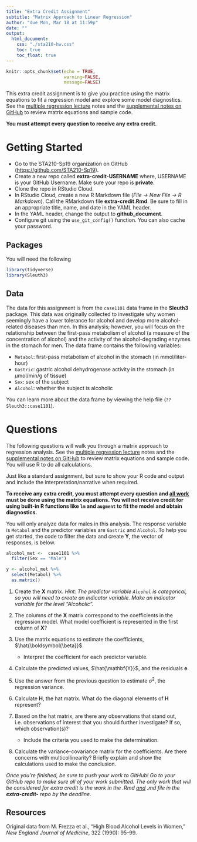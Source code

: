 ```yaml
---
title: "Extra Credit Assignment"
subtitle: "Matrix Approach to Linear Regression"
author: "due Mon, Mar 18 at 11:59p"
date: ""
output: 
  html_document:
    css: "./sta210-hw.css"
    toc: true
    toc_float: true
---
```


```r
knitr::opts_chunk$set(echo = TRUE,
                      warning=FALSE,
                      message=FALSE)
```

This extra credit assignment is to give you practice using the matrix equations to fit a regression model and explore some model diagnostics. See the [multiple regression lecture](https://www2.stat.duke.edu/courses/Spring19/sta210.001/slides/lec-slides/07-mlr-special-predictors.html#7) notes and the [supplemental notes on GitHub](https://github.com/STA210-Sp19/supplemental-notes) to review matrix equations and sample code.

**You must attempt every question to receive any extra credit.**

# Getting Started

- Go to the STA210-Sp19 organization on GitHub ([https://github.com/STA210-Sp19](https://github.com/STA210-Sp19)). 
- Create a new repo called **extra-credit-USERNAME** where, USERNAME is your GitHub Username. Make sure your repo is **private**.
- Clone the repo in RStudio Cloud. 
- In RStudio Cloud, create a new R Markdown file (*File -> New File -> R Markdown*). Call the RMarkdown file **extra-credit.Rmd**. Be sure to fill in an appropriate title, name, and date in the YAML header. 
- In the YAML header, change the output to **github_document**.
- Configure git using the `use_git_config()` function. You can also cache your password.


## Packages 

You will need the following 

```r
library(tidyverse)
library(Sleuth3)
```

## Data 

The data for this assignment is from the `case1101` data frame in the **Sleuth3** package. This data was originally collected to investigate why women seemingly have a lower tolerance for alcohol and develop more alcohol-related diseases than men. In this analysis; however, you will focus on the relationship between the first-pass metabolism of alcohol (a measure of the concentration of alcohol) and the activity of the alcohol-degrading enzymes in the stomach for men. The data frame contains the following variables: 

- `Metabol`: first-pass metabolism of alcohol in the stomach (in mmol/liter-hour)
- `Gastric`: gastric alcohol dehydrogenase activity in the stomach (in $\mu$mol/min/g of tissue)
- `Sex`: sex of the subject
- `Alcohol`: whether the subject is alcoholic

You can learn more about the data frame by viewing the help file (`??Sleuth3::case1101`).

# Questions

The following questions will walk you through a matrix approach to regression analysis. See the [multiple regression lecture](https://www2.stat.duke.edu/courses/Spring19/sta210.001/slides/lec-slides/07-mlr-special-predictors.html#7) notes and the [supplemental notes on GitHub](https://github.com/STA210-Sp19/supplemental-notes) to review matrix equations and sample code. You will use R to do all calculations. 

Just like a standard assignment, but sure to show your R code and output and include the interpretation/narrative when required. 

**To receive any extra credit, you must attempt every question and <u>all work</u> must be done using the matrix equations. You will not receive credit for using built-in R functions like `lm` and `augment` to fit the model and obtain diagnostics.**

You will only analyze data for males in this analysis. The response variable is `Metabol` and the predictor variables are `Gastric` and `Alcohol`. To help you get started, the code to filter the data and create $\mathbf{Y}$, the vector of responses, is below.

```r
alcohol_met <-  case1101 %>%
  filter(Sex == "Male")
```

```r
y <- alcohol_met %>%
  select(Metabol) %>%
  as.matrix()
```

1. Create the $\mathbf{X}$ matrix. *Hint: The predictor variable `Alcohol` is categorical, so you will need to create an indicator variable. Make an indicator variable for the level "Alcoholic".*

2. The columns of the $\mathbf{X}$ matrix correspond to the coefficients in the regression model. What model coefficient is represented in the first column of $\mathbf{X}$? 

3. Use the matrix equations to estimate the coefficients, $\hat{\boldsymbol{\beta}}$.
    - Interpret the coefficient for each predictor variable.

4. Calculate the predicted values, $\hat{\mathbf{Y}}$, and the residuals $\mathbf{e}$.  

5. Use the answer from the previous question to estimate $\sigma^2$, the regression variance. 

6. Calculate $\mathbf{H}$, the hat matrix. What do the diagonal elements of $\mathbf{H}$  represent?

7. Based on the hat matrix, are there any observations that stand out, i.e. observations of interest that you should further investigate? If so, which observation(s)? 
    - Include the criteria you used to make the determination.

8. Calculate the variance-covariance matrix for the coefficients. Are there concerns with multicollinearity? Briefly explain and show the calculations used to make the conclusion.

*Once you're finished, be sure to push your work to GitHub! Go to your GitHub repo to make sure all of your work submitted. The only work that will be considered for extra credit is the work in the .Rmd <u>and</u> .md file in the **extra-credit-** repo by the deadline.*


## Resources

Original data from M. Frezza et al., “High Blood Alcohol Levels in Women,” *New England Journal of Medicine*, 322 (1990): 95–99.


